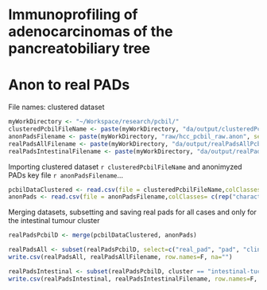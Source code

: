 Immunoprofiling of adenocarcinomas of the pancreatobiliary tree
===============================================================
Anon to real PADs
=================
File names: clustered dataset
```r
myWorkDirectory <- "~/Workspace/research/pcbil/"
clusteredPcbilFileName <- paste(myWorkDirectory, "da/output/clusteredPcbilD.csv", sep="")
anonPadsFilename <- paste(myWorkDirectory, "raw/hcc_pcbil_raw.anon", sep="")
realPadsAllFilename <- paste(myWorkDirectory, "da/output/realPadsAllPcbil.csv", sep="")
realPadsIntestinalFilename <- paste(myWorkDirectory, "da/output/realPadsIntestinalPcbil.csv", sep="")
```

Importing clustered dataset `r clusteredPcbilFileName` and anonimyzed PADs key file `r anonPadsFilename`...
```r
pcbilDataClustered <- read.csv(file = clusteredPcbilFileName,colClasses= c(rep("numeric",27), rep("factor",2), "character"), na.strings = "?",quote="\"" )
anonPads <- read.csv(file = anonPadsFilename,colClasses= c(rep("character",2)), sep= "\t")
```

Merging datasets, subsetting and saving real pads for all cases and only for the intestinal tumour cluster
```r
realPadsPcbilD <- merge(pcbilDataClustered, anonPads)

realPadsAll <- subset(realPadsPcbilD, select=c("real_pad", "pad", "clin_diag", "cluster"))
write.csv(realPadsAll, realPadsAllFilename, row.names=F, na="")

realPadsIntestinal <- subset(realPadsPcbilD, cluster == "intestinal-tuc", select=c("pad", "real_pad"))
write.csv(realPadsIntestinal, realPadsIntestinalFilename, row.names=F, na="")
```

